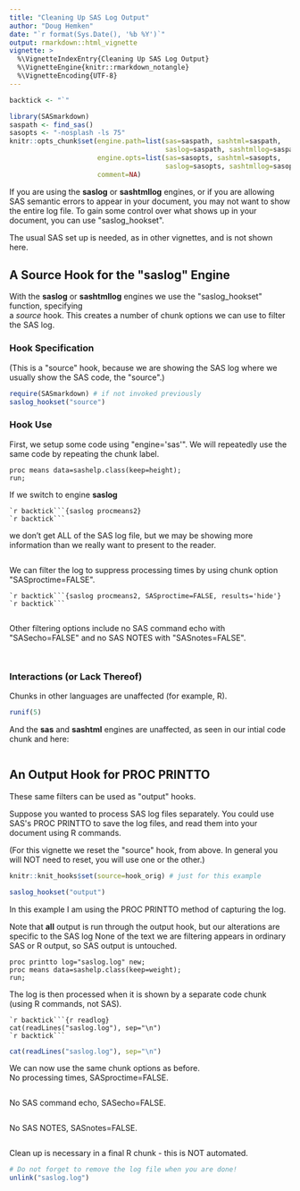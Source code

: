 ```yaml
---
title: "Cleaning Up SAS Log Output"
author: "Doug Hemken"
date: "`r format(Sys.Date(), '%b %Y')`"
output: rmarkdown::html_vignette
vignette: >
  %\VignetteIndexEntry{Cleaning Up SAS Log Output}
  %\VignetteEngine{knitr::rmarkdown_notangle}
  %\VignetteEncoding{UTF-8}
---
```

```r
backtick <- "`"
```

```r
library(SASmarkdown)
saspath <- find_sas()
sasopts <- "-nosplash -ls 75"
knitr::opts_chunk$set(engine.path=list(sas=saspath, sashtml=saspath, 
                                       saslog=saspath, sashtmllog=saspath),
                      engine.opts=list(sas=sasopts, sashtml=sasopts, 
                                       saslog=sasopts, sashtmllog=sasopts),
                      comment=NA)
```

If you are using the **saslog** or **sashtmllog** engines, or if you
are allowing SAS semantic errors to appear in your document, you may
not want to show the entire log file.  To gain some control over
what shows up in your document, you can use \"saslog_hookset\".

The usual SAS set up is needed, as in other vignettes, and is not
shown here.

## A Source Hook for the \"saslog\" Engine
With the **saslog** or **sashtmllog** engines we use the 
\"saslog_hookset\" function, specifying  
a *source* hook.  This creates a number of chunk options we can
use to filter the SAS log.

### Hook Specification
(This is a \"source\" hook, because we are showing the SAS log
where we usually show the SAS code, the \"source\".)
```r
require(SASmarkdown) # if not invoked previously
saslog_hookset("source")
```

### Hook Use
First, we setup some code using \"engine=\'sas\'\".  We will
repeatedly use the same code by repeating the chunk label.
```sas
proc means data=sashelp.class(keep=height);
run;
```

If we switch to engine **saslog**

    `r backtick```{saslog procmeans2}
    `r backtick```

we don't get ALL of the SAS log file, but we may be showing
more information than we really want to present to the reader.
```saslog
```

We can filter the log to suppress processing times by 
using chunk option \"SASproctime=FALSE\".

    `r backtick```{saslog procmeans2, SASproctime=FALSE, results='hide'}
    `r backtick```

```saslog
```

Other filtering options include no SAS command echo with
\"SASecho=FALSE\" and no SAS NOTES with \"SASnotes=FALSE\".

```saslog
```

```saslog
```

### Interactions (or Lack Thereof)
Chunks in other languages are unaffected (for example, R).
```r
runif(5)
```

And the **sas** and **sashtml** engines are unaffected, as seen
in our intial code chunk and here:
```sashtml
```

## An Output Hook for PROC PRINTTO
These same filters can be used as \"output\" hooks.  

Suppose you
wanted to process SAS log files separately.  You could use
SAS\'s PROC PRINTTO to save the log files, and read them
into your document using R commands.

(For this vignette we reset the \"source\" hook, from above.  In
general you will NOT need to reset, you will use one or the other.)
```r
knitr::knit_hooks$set(source=hook_orig) # just for this example

saslog_hookset("output")
```

In this example I am using the PROC PRINTTO method of capturing the log.

Note that **all** output is run through the output hook, but our alterations
are specific to the SAS log  None of the text we are filtering appears
in ordinary SAS or R output, so SAS output is untouched.

```sas
proc printto log="saslog.log" new;
proc means data=sashelp.class(keep=weight);
run;
```

The log is then processed when it is shown by a separate code chunk (using
R commands, not SAS).

    `r backtick```{r readlog}
    cat(readLines("saslog.log"), sep="\n")
    `r backtick```

```r
cat(readLines("saslog.log"), sep="\n")
```

We can now use the same chunk options as before.  
No processing times, SASproctime=FALSE.
```r
```

No SAS command echo, SASecho=FALSE.
```r
```

No SAS NOTES, SASnotes=FALSE.
```r
```

Clean up is necessary in a final R chunk - this is NOT automated.
```r
# Do not forget to remove the log file when you are done!
unlink("saslog.log")
```

